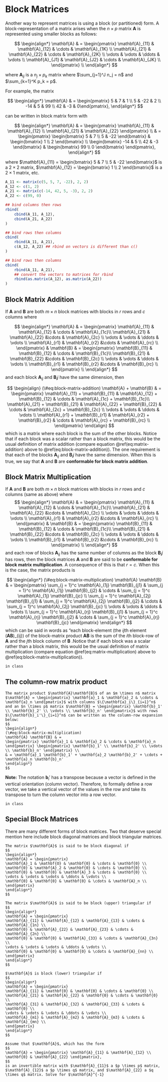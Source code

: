 # Block Matrices {#block-matrices}

Another way to represent matrices is using a block (or partitioned) form. A block-representation of a matrix arises when the $n \times p$ matrix $\mathbf{A}$ is represented using smaller blocks as follows:

$$
\begin{align*}
\mathbf{A} & = \begin{pmatrix} \mathbf{A}_{11} & \mathbf{A}_{12} & \cdots & \mathbf{A}_{1K} \\
\mathbf{A}_{21} & \mathbf{A}_{22} &  \cdots & \mathbf{A}_{2K} \\
\vdots & \vdots & \ddots & \vdots \\
\mathbf{A}_{J1} & \mathbf{A}_{J2} & \cdots & \mathbf{A}_{JK} \\
\end{pmatrix} \\
\end{align*}
$$

where $\mathbf{A}_{ij}$ is a $n_j \times p_k$ matrix where $\sum_{j=1}^J n_j = n$ and $\sum_{k=1}^K p_k = p$.

For example, the matrix

$$
\begin{align*}
\mathbf{A} & = \begin{pmatrix} 5 & 7 & 1 \\
5 & -22  & 2 \\
-14 & 5 & 99 \\
42 & -3 & 0\end{pmatrix},
\end{align*}
$$

can be written in block matrix form with

$$
\begin{align*}
\mathbf{A} & =
\begin{pmatrix} \mathbf{A}_{11} & \mathbf{A}_{12} \\
\mathbf{A}_{21} & \mathbf{A}_{22} \end{pmatrix} \\
& = \begin{pmatrix} \begin{bmatrix} 5 & 7 \\
5 & -22 \end{bmatrix} &
\begin{bmatrix} 1 \\
2 \end{bmatrix} \\
\begin{bmatrix}
-14 & 5 \\
42 & -3
\end{bmatrix} &
\begin{bmatrix} 99 \\ 0 \end{bmatrix}
\end{pmatrix},
\end{align*}
$$

where $\mathbf{A}_{11} = \begin{bmatrix} 5 & 7 \\ 5 & -22 \end{bmatrix}$ is a $2 \times 2$ matrix,  $\mathbf{A}_{12} = \begin{bmatrix} 1 \\ 2 \end{bmatrix}$ is a $2 \times 1$ matrix, etc.


```r
A_11 <- matrix(c(5, 5, 7, -22), 2, 2)
A_12 <- c(1, 2)
A_21 <- matrix(c(-14, 42, 5, -3), 2, 2)
A_22 <- c(99, 0)

## bind columns then rows
rbind(
    cbind(A_11, A_12),
    cbind(A_21, A_22)
)

## bind rows then columns
cbind(
    rbind(A_11, A_21),
    c(A_12, A_22) ## rbind on vectors is different than c()
)

## bind rows then columns
cbind(
    rbind(A_11, A_21),
    ## convert the vectors to matrices for rbind
    rbind(as.matrix(A_12), as.matrix(A_22))
)
```

## Block Matrix Addition

If $\mathbf{A}$ and $\mathbf{B}$ are both $m \times n$ block matrices with blocks in $r$ rows and $c$ columns where

$$
\begin{align*}
\mathbf{A} & =
\begin{pmatrix} \mathbf{A}_{11} & \mathbf{A}_{12} & \cdots & \mathbf{A}_{1c}\\
\mathbf{A}_{21} & \mathbf{A}_{22} &\cdots & \mathbf{A}_{2c} \\
\vdots & \vdots & \ddots & \vdots \\
\mathbf{A}_{r1} & \mathbf{A}_{r2} &\cdots & \mathbf{A}_{rc} \\
\end{pmatrix} &
\mathbf{B} & =
\begin{pmatrix} \mathbf{B}_{11} & \mathbf{B}_{12} & \cdots & \mathbf{B}_{1c}\\
\mathbf{B}_{21} & \mathbf{B}_{22} &\cdots & \mathbf{B}_{2c} \\
\vdots & \vdots & \ddots & \vdots \\
\mathbf{B}_{r1} & \mathbf{B}_{r2} &\cdots & \mathbf{B}_{rc} \\
\end{pmatrix} \\
\end{align*}
$$
and each block $\mathbf{A}_{ij}$ and $\mathbf{B}_ij$ have the same dimension, then 

$$
\begin{align}
(\#eq:block-matrix-addition)
\mathbf{A} + \mathbf{B} & =
\begin{pmatrix} \mathbf{A}_{11} + \mathbf{B}_{11} & \mathbf{A}_{12} + \mathbf{B}_{12} & \cdots & \mathbf{A}_{1c} + \mathbf{B}_{1c}\\
\mathbf{A}_{21} + \mathbf{B}_{21} & \mathbf{A}_{22} + \mathbf{B}_{22} & \cdots & \mathbf{A}_{2c} + \mathbf{B}_{2c} \\
\vdots & \vdots & \ddots & \vdots \\
\mathbf{A}_{r1} + \mathbf{B}_{r1} & \mathbf{A}_{r2} + \mathbf{B}_{r2} & \cdots & \mathbf{A}_{rc} + \mathbf{B}_{rc} \\
\end{pmatrix}
\end{align}
$$
which is a matrix where each block is the sum of the other blocks. Notice that if each block was a scalar rather than a block matrix, this would be the usual definition of matrix addition (compare equation \@ref(eq:matrix-addition) above to  \@ref(eq:block-matrix-addition)). The one requirement is that each of the blocks $\mathbf{A}_{ij}$ and $\mathbf{B}_ij$ have the same dimension. When this is true, we say that $\mathbf{A}$ and $\mathbf{B}$ are **conformable for block matrix addition**. 

## Block Matrix Multiplication

If $\mathbf{A}$ and $\mathbf{B}$ are both $m \times n$ block matrices with blocks in $r$ rows and $c$ columns (same as above) where
$$
\begin{align*}
\mathbf{A} & =
\begin{pmatrix} \mathbf{A}_{11} & \mathbf{A}_{12} & \cdots & \mathbf{A}_{1c}\\
\mathbf{A}_{21} & \mathbf{A}_{22} &\cdots & \mathbf{A}_{2c} \\
\vdots & \vdots & \ddots & \vdots \\
\mathbf{A}_{r1} & \mathbf{A}_{r2} &\cdots & \mathbf{A}_{rc} \\
\end{pmatrix} &
\mathbf{B} & =
\begin{pmatrix} \mathbf{B}_{11} & \mathbf{B}_{12} & \cdots & \mathbf{B}_{1c}\\
\mathbf{B}_{21} & \mathbf{B}_{22} &\cdots & \mathbf{B}_{2c} \\
\vdots & \vdots & \ddots & \vdots \\
\mathbf{B}_{r1} & \mathbf{B}_{r2} &\cdots & \mathbf{B}_{rc} \\
\end{pmatrix} \\
\end{align*}
$$
and each row of blocks $\mathbf{A}_{ij}$ has the same number of columns as the block $\mathbf{B}_ij$ has rows, then the block matrices $\mathbf{A}$ and $\mathbf{B}$ are said to be **conformable for block matrix multiplication**. A consequence of this is that $r = c$. When this is the case, the matrix products is

$$
\begin{align*}
(\#eq:block-matrix-multiplication)
\mathbf{A} \mathbf{B} & =
\begin{pmatrix} \sum_{j = 1}^c \mathbf{A}_{1j} \mathbf{B}_{j1} &  \sum_{j = 1}^c \mathbf{A}_{1j} \mathbf{B}_{j2} & \cdots &  \sum_{j = 1}^c \mathbf{A}_{1j} \mathbf{B}_{jc} \\
\sum_{j = 1}^c \mathbf{A}_{2j} \mathbf{B}_{j1} &  \sum_{j = 1}^c \mathbf{A}_{2j} \mathbf{B}_{j2} & \cdots &  \sum_{j = 1}^c \mathbf{A}_{2j} \mathbf{B}_{jc} \\
\vdots & \vdots & \ddots & \vdots \\
\sum_{j = 1}^c \mathbf{A}_{rj} \mathbf{B}_{j1} &  \sum_{j = 1}^c \mathbf{A}_{rj} \mathbf{B}_{j2} & \cdots &  \sum_{j = 1}^c \mathbf{A}_{rj} \mathbf{B}_{jc} 
\end{pmatrix}  
\end{align*}
$$
which can be said in words as "each block-element (the $ij$th element ($\mathbf{A} \mathbf{B}$)_{ij}) of the block-matrix product $\mathbf{A} \mathbf{B}$ is the sum of the $i$th block-row of $\mathbf{A}$ and the $j$th block column of $\mathbf{B}$ .Notice that if each block was a scalar rather than a block matrix, this would be the usual definition of matrix multiplication (compare equation \@ref(eq:matrix-multiplication) above to  \@ref(eq:block-matrix-multiplication)).

```example
in class
```

## The column-row matrix product


```theorem
The matrix product $\mathbf{A}\mathbf{B}$ of an $m \times n$ matrix $\mathbf{A} = \begin{pmatrix} \mathbf{a}_1 & \mathbf{a}_2 & \cdots & \mathbf{a}_n \end{pmatrix}$ with columns $\{\mathbf{a}_i\}_{i=1}^n$ and an $n \times p$ matrix $\mathbf{B} = \begin{pmatrix} \mathbf{b}_1' \\ \mathbf{b}_2' \\ \vdots \\ \mathbf{b}_n' \end{pmatrix}$ with rows $\{\mathbf{b}_i'\}_{i=1}^n$ can be written as the column-row expansion below:
$$
\begin{align*}
(\#eq:block-matrix-multiplication)
\mathbf{A} \mathbf{B} & =
\begin{pmatrix} \mathbf{a}_1 & \mathbf{a}_2 & \cdots & \mathbf{a}_n \end{pmatrix} \begin{pmatrix} \mathbf{b}_1' \\ \mathbf{b}_2' \\ \vdots \\ \mathbf{b}_n' \end{pmatrix} \\
& = \mathbf{a}_1 \mathbf{b}_1' + \mathbf{a}_2 \mathbf{b}_2' + \cdots + \mathbf{a}_n \mathbf{b}_n'
\end{align*} 
$$
```

**Note:** The notation $\mathbf{b}_i'$ has a transpose because a vector is defined in the vertical orientation (column vector). Therefore, to formally define a row vector, we take a vertical vector of the values in the row and take its transpose to turn the column vector into a row vector.

```example
in class
```

## Special Block Matrices

There are many different forms of block matrices. Two that deserve special mention here include block diagonal matrices and block triangular matrices. 

```definition
The matrix $\mathbf{A}$ is said to be block diagonal if
$$
\begin{align*}
\mathbf{A} = \begin{pmatrix} 
\mathbf{A}_1 & \mathbf{O} & \mathbf{0} & \cdots & \mathbf{0} \\
\mathbf{0} & \mathbf{A}_2 & \mathbf{0} & \cdots & \mathbf{0} \\
\mathbf{0} & \mathbf{0} & \mathbf{A}_3 & \cdots & \mathbf{0} \\
\vdots & \vdots & \vdots & \ddots & \vdots \\
\mathbf{0} & \mathbf{0} & \mathbf{0} & \cdots & \mathbf{A}_n \\
\end{pmatrix}
\end{align*}
$$    
```

```definition
The matrix $\mathbf{A}$ is said to be block (upper) triangular if
$$
\begin{align*}
\mathbf{A} = \begin{pmatrix} 
\mathbf{A}_{11} & \mathbf{A}_{12} & \mathbf{A}_{13} & \cdots & \mathbf{A}_{1n} \\
\mathbf{0} & \mathbf{A}_{22} & \mathbf{A}_{23} & \cdots & \mathbf{A}_{2n} \\
\mathbf{0} & \mathbf{0} & \mathbf{A}_{33} & \cdots & \mathbf{A}_{3n} \\
\vdots & \vdots & \vdots & \ddots & \vdots \\
\mathbf{0} & \mathbf{0} & \mathbf{0} & \cdots & \mathbf{A}_{nn} \\
\end{pmatrix}
\end{align*}
$$    
    
$\mathbf{A}$ is block (lower) triangular if    
$$
\begin{align*}
\mathbf{A} = \begin{pmatrix} 
\mathbf{A}_{11} & \mathbf{0} & \mathbf{0} & \cdots & \mathbf{0} \\
\mathbf{A}_{21} & \mathbf{A}_{22} & \mathbf{0} & \cdots & \mathbf{0} \\
\mathbf{A}_{31} & \mathbf{A}_{32} & \mathbf{A}_{33} & \cdots & \mathbf{0} \\
\vdots & \vdots & \vdots & \ddots & \vdots \\
\mathbf{A}_{m1} & \mathbf{A}_{m2} & \mathbf{A}_{m3} & \cdots & \mathbf{A}_{mn} \\
\end{pmatrix}
\end{align*}
$$    
```


```example
Assume that $\mathbf{A}$, which has the form
$$
\mathbf{A} = \begin{pmatrix} \mathbf{A}_{11} & \mathbf{A}_{12} \\ \mathbf{0} & \mathbf{A}_{22} \end{pmatrix},  
$$    
is an invertible matrix with $\mathbf{A}_{11}$ a $p \times p$ matrix, $\mathbf{A}_{12}$ a $p \times q$ matrix, and $\mathbf{A}_{22} a $q \times q$ matrix. Solve for $\mathbf{A}^{-1}
```

